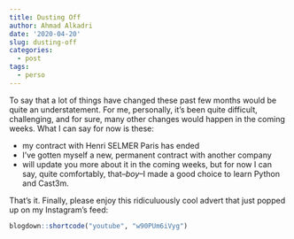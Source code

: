 ```yaml
---
title: Dusting Off
author: Ahmad Alkadri
date: '2020-04-20'
slug: dusting-off
categories:
  - post
tags:
  - perso
---
```


To say that a lot of things have changed these past few months 
would be quite an understatement. For me, personally, it's 
been quite difficult, challenging, and for sure, many other changes 
would happen in the coming weeks. What I can say for now is these:

+ my contract with Henri SELMER Paris has ended
+ I've gotten myself a new, permanent contract with another company
+ will update you more about it in the coming weeks, but for now I can say, quite comfortably, that--*boy*--I made a good choice to learn Python and Cast3m.

That's it. Finally, please enjoy this ridiculuously cool 
advert that just popped up on my Instagram's feed:

```r
blogdown::shortcode("youtube", "w90PUm6iVyg")
```